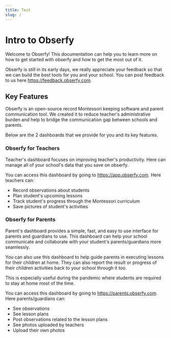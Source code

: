 ```yaml
---
title: Test
slug: /
---
```


# Intro to Obserfy

Welcome to Obserfy! This documentation can help you to learn more on how to get started with obserfy and how to get the
most out of it.

Obserfy is still in its early days, we really appreciate your feedback so that we can build the best tools for you and
your school. You can post feedback to us here https://feedback.obserfy.com.

## Key Features

Obserfy is an open-source record Montessori keeping software and parent communication tool. We created it
to reduce teacher's administrative burden and help to bridge the communication gap between schools and parents.

Below are the 2 dashboards that we provide for you and its key features.

### Obserfy for Teachers

Teacher's dashboard focuses on improving teacher's productivity. Here can manage all of your school's data that you save
on obserfy.

You can access this dashboard by going to https://app.obserfy.com. Here teachers can:

- Record observations about students
- Plan student's upcoming lessons
- Track student's progress through the Montessori curriculum
- Save pictures of student's activities

### Obserfy for Parents

Parent's dashboard provides a simple, fast, and easy to use interface for parents and guardians to use. This dashboard can
help your school communicate and collaborate with your student's parents/guardians more seamlessly.

You can also use this dashboard to help guide parents in executing lessons for their children at home. They can also report
the result or progress of their children activities back to your school through it too.

This is especially useful during the pandemic where students are required to stay at home most of the time.

You can access this dashboard by going to https://parents.obserfy.com. Here parents/guardians can:

- See observations
- See lesson plans
- Post observations related to the lesson plans
- See photos uploaded by teachers
- Upload their own photos
